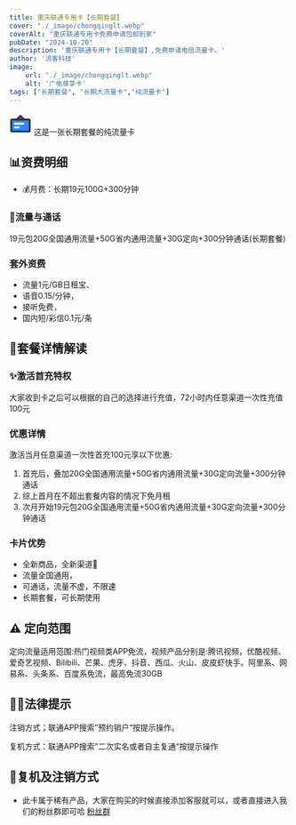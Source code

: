 ```yaml
---
title: 重庆联通专用卡【长期套餐】
cover: "./_image/chongqinglt.webp"
coverAlt: "重庆联通专用卡免费申请包邮到家"
pubDate: "2024-10-20"
description: '重庆联通专用卡【长期套餐】,免费申请电信流量卡。'
author: '流客科技'
image:
    url: "./_image/chongqinglt.webp"
    alt: '广电尊享卡'
tags: ["长期套餐", "长期大流量卡","纯流量卡"]
---
```


<div class="bg-yellow-500 rounded-lg p-1 text-xl flex justify-start items-center pl-5 gap-3 my-5">
    <svg width="40" height="40" viewBox="0 0 48 48" fill="none" xmlns="http://www.w3.org/2000/svg"><rect x="4" y="15" width="40" height="26" rx="2" fill="#2F88FF" stroke="#333" stroke-width="4" stroke-linejoin="round"/><path d="M24 7L16 15H32L24 7Z" fill="#2F88FF" stroke="#333" stroke-width="4" stroke-linecap="round" stroke-linejoin="round"/><path d="M12 24H30" stroke="#FFF" stroke-width="4" stroke-linecap="round" stroke-linejoin="round"/><path d="M12 32H20" stroke="#FFF" stroke-width="4" stroke-linecap="round" stroke-linejoin="round"/></svg>
    <span>这是一张长期套餐的纯流量卡</span>
</div>


## 📊资费明细

- 💰月费：长期19元100G+300分钟

### 🚀流量与通话

19元包20G全国通用流量+50G省内通用流量+30G定向+300分钟通话(长期套餐)

### 套外资费
- 流量1元/GB日租宝、
- 语音0.15/分钟，
- 接听免费，
- 国内短/彩信0.1元/条


## 🎁套餐详情解读

### ✨激活首充特权
大家收到卡之后可以根据的自己的选择进行充值，72小时内任意渠道一次性充值100元

### 优惠详情

激活当月任意渠道一次性首充100元享以下优惠:

1. 首充后，叠加20G全国通用流量+50G省内通用流量+30G定向流量+300分钟通话
2. 综上首月在不超出套餐内容的情况下免月租
3. 次月开始19元包20G全国通用流量+50G省内通用流量+30G定向流量+300分钟通话

### 卡片优势
- 全新商品，全新渠道🎈
- 流量全国通用，
- 可通话，流量不虚，不限速
- 长期套餐，可长期使用


## ⚠️ 定向范围
定向流量适用范围:热门视频类APP免流，视频产品分别是:腾讯视频，优酷视频、爱奇艺视频、Bilibili、芒果、虎牙、抖音、西瓜、火山、皮皮虾快手。阿里系、网易系、头条系、百度系免流，最高免流30GB

## 👮‍♂️法律提示
注销方式；联通APP搜索”预约销户“按提示操作。

复机方式：联通APP搜索”二次实名或者自主复通“按提示操作

## 📝复机及注销方式
- 此卡属于稀有产品，大家在购买的时候直接添加客服就可以，或者直接进入我们的粉丝群即可哈
[粉丝群](https://work.weixin.qq.com/gm/a6484050538dc4716d3a98758f8e30ab)

